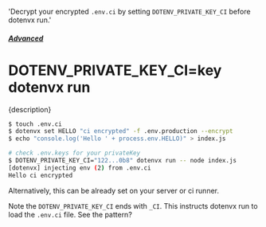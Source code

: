   'Decrypt your encrypted `.env.ci` by setting `DOTENV_PRIVATE_KEY_CI` before dotenvx run.'

##### [Advanced](/docs/advanced)
# DOTENV_PRIVATE_KEY_CI=key dotenvx run

<p className="lead">{description}</p>

```sh
$ touch .env.ci
$ dotenvx set HELLO "ci encrypted" -f .env.production --encrypt
$ echo "console.log('Hello ' + process.env.HELLO)" > index.js

# check .env.keys for your privateKey
$ DOTENV_PRIVATE_KEY_CI="122...0b8" dotenvx run -- node index.js
[dotenvx] injecting env (2) from .env.ci
Hello ci encrypted
```

Alternatively, this can be already set on your server or ci runner.

Note the `DOTENV_PRIVATE_KEY_CI` ends with `_CI`. This instructs dotenvx run to load the `.env.ci` file. See the pattern?

